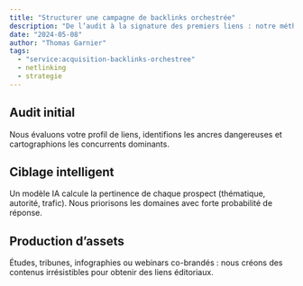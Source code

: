 ```yaml
---
title: "Structurer une campagne de backlinks orchestrée"
description: "De l’audit à la signature des premiers liens : notre méthodologie pas à pas."
date: "2024-05-08"
author: "Thomas Garnier"
tags:
  - "service:acquisition-backlinks-orchestree"
  - netlinking
  - strategie
---
```


## Audit initial

Nous évaluons votre profil de liens, identifions les ancres dangereuses et cartographions les concurrents dominants.

## Ciblage intelligent

Un modèle IA calcule la pertinence de chaque prospect (thématique, autorité, trafic). Nous priorisons les domaines avec forte probabilité de réponse.

## Production d’assets

Études, tribunes, infographies ou webinars co-brandés : nous créons des contenus irrésistibles pour obtenir des liens éditoriaux.

